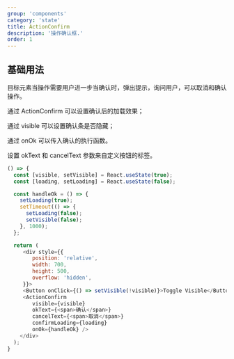 ```yaml
---
group: 'components'
category: 'state'
title: ActionConfirm
description: '操作确认框.'
order: 1
---
```


## 基础用法

目标元素当操作需要用户进一步当确认时，弹出提示，询问用户，可以取消和确认操作。

通过 ActionConfirm 可以设置确认后的加载效果；

通过 visible 可以设置确认条是否隐藏；

通过 onOk 可以传入确认的执行函数。

设置 okText 和 cancelText 参数来自定义按钮的标签。

```js live=true
() => {
  const [visible, setVisible] = React.useState(true);
  const [loading, setLoading] = React.useState(false);

  const handleOk = () => {
    setLoading(true);
    setTimeout(() => {
      setLoading(false);
      setVisible(false);
    }, 1000);
  };

  return (
     <div style={{
        position: 'relative',
        width: 700,
        height: 500,
        overflow: 'hidden',
     }}>
     <Button onClick={() => setVisible(!visible)}>Toggle Visible</Button>
     <ActionConfirm
        visible={visible}
        okText={<span>确认</span>}
        cancelText={<span>取消</span>}
        confirmLoading={loading}
        onOk={handleOk} />
    </div>
  );
}
```
